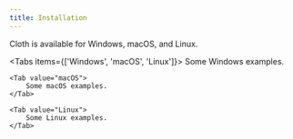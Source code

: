 ---
title: Installation
---

Cloth is available for Windows, macOS, and Linux.

<Tabs items={['Windows', 'macOS', 'Linux']}>
    <Tab value="Windows">
        Some Windows examples.
    </Tab>

    <Tab value="macOS">
        Some macOS examples.
    </Tab>

    <Tab value="Linux">
        Some Linux examples.
    </Tab>
</Tabs>